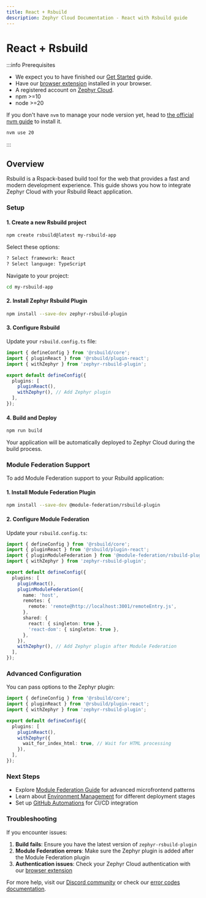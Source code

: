 ```yaml
---
title: React + Rsbuild
description: Zephyr Cloud Documentation - React with Rsbuild guide
---
```



# React + Rsbuild

<CodemodDisclaimer />

:::info Prerequisites

- We expect you to have finished our [Get Started](/general/get-started) guide.
- Have our [browser extension](https://chromewebstore.google.com/detail/zephyr-mission-control/liflhldchhinbaeplljlplhnbkdidedn) installed in your browser.
- A registered account on [Zephyr Cloud](https://app.zephyr-cloud.io).
- npm >=10
- node >=20 

If you don't have `nvm` to manage your node version yet, head to [the official nvm guide](https://github.com/nvm-sh/nvm) to install it.
```bash 
nvm use 20 
```

:::

## Overview

Rsbuild is a Rspack-based build tool for the web that provides a fast and modern development experience. This guide shows you how to integrate Zephyr Cloud with your Rsbuild React application.

### Setup

#### 1. Create a new Rsbuild project

```bash title="Terminal"
npm create rsbuild@latest my-rsbuild-app
```

Select these options:
```bash title="Terminal"
? Select framework: React
? Select language: TypeScript
```

Navigate to your project:
```bash title="Terminal"
cd my-rsbuild-app
```

#### 2. Install Zephyr Rsbuild Plugin

```bash title="Terminal"
npm install --save-dev zephyr-rsbuild-plugin
```

#### 3. Configure Rsbuild

Update your `rsbuild.config.ts` file:

```ts title="rsbuild.config.ts"
import { defineConfig } from '@rsbuild/core';
import { pluginReact } from '@rsbuild/plugin-react';
import { withZephyr } from 'zephyr-rsbuild-plugin';

export default defineConfig({
  plugins: [
    pluginReact(),
    withZephyr(), // Add Zephyr plugin
  ],
});
```

#### 4. Build and Deploy

<BuildAuthInfo />

```bash title="Terminal"
npm run build
```

Your application will be automatically deployed to Zephyr Cloud during the build process.

### Module Federation Support

To add Module Federation support to your Rsbuild application:

#### 1. Install Module Federation Plugin

```bash title="Terminal"
npm install --save-dev @module-federation/rsbuild-plugin
```

#### 2. Configure Module Federation

Update your `rsbuild.config.ts`:

```ts title="rsbuild.config.ts"
import { defineConfig } from '@rsbuild/core';
import { pluginReact } from '@rsbuild/plugin-react';
import { pluginModuleFederation } from '@module-federation/rsbuild-plugin';
import { withZephyr } from 'zephyr-rsbuild-plugin';

export default defineConfig({
  plugins: [
    pluginReact(),
    pluginModuleFederation({
      name: 'host',
      remotes: {
        remote: 'remote@http://localhost:3001/remoteEntry.js',
      },
      shared: {
        react: { singleton: true },
        'react-dom': { singleton: true },
      },
    }),
    withZephyr(), // Add Zephyr plugin after Module Federation
  ],
});
```

### Advanced Configuration

You can pass options to the Zephyr plugin:

```ts title="rsbuild.config.ts"
import { defineConfig } from '@rsbuild/core';
import { pluginReact } from '@rsbuild/plugin-react';
import { withZephyr } from 'zephyr-rsbuild-plugin';

export default defineConfig({
  plugins: [
    pluginReact(),
    withZephyr({
      wait_for_index_html: true, // Wait for HTML processing
    }),
  ],
});
```

### Next Steps

- Explore [Module Federation Guide](/how-to/mf-guide) for advanced microfrontend patterns
- Learn about [Environment Management](/how-to/environments) for different deployment stages
- Set up [GitHub Automations](/how-to/github-automations) for CI/CD integration

### Troubleshooting

If you encounter issues:

1. **Build fails**: Ensure you have the latest version of `zephyr-rsbuild-plugin`
2. **Module Federation errors**: Make sure the Zephyr plugin is added after the Module Federation plugin
3. **Authentication issues**: Check your Zephyr Cloud authentication with our [browser extension](/how-to/browser-extension)

For more help, visit our [Discord community](https://zephyr-cloud.io/discord) or check our [error codes documentation](/errors).